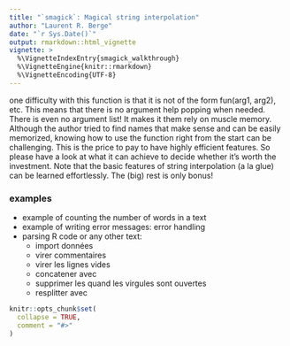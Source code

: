 ```yaml
---
title: "`smagick`: Magical string interpolation"
author: "Laurent R. Berge"
date: "`r Sys.Date()`"
output: rmarkdown::html_vignette
vignette: >
  %\VignetteIndexEntry{smagick_walkthrough}
  %\VignetteEngine{knitr::rmarkdown}
  %\VignetteEncoding{UTF-8}
---
```


one difficulty with this function is that  it is not of the form fun(arg1, arg2), etc.
This means that there is no argument help popping when needed. There is even no argument list!
It makes it them rely on muscle memory. Although the author tried to find names that make 
sense and can be easily memorized,
knowing how to use the function right from the start can be challenging.
This is the price to pay to have highly efficient features.
So please have a look at what it can achieve to decide whether it's worth the investment.
Note that the basic features of string interpolation (a la glue) can be learned effortlessly. 
The (big) rest is only bonus!

### examples

- example of counting the number of words in a text
- example of writing error messages: error handling
- parsing R code or any other text:
  - import données
  - virer commentaires
  - virer les lignes vides
  - concatener avec \n
  - supprimer les \n quand les virgules sont ouvertes
  - resplitter avec \n



```r
knitr::opts_chunk$set(
  collapse = TRUE,
  comment = "#>"
)
```
